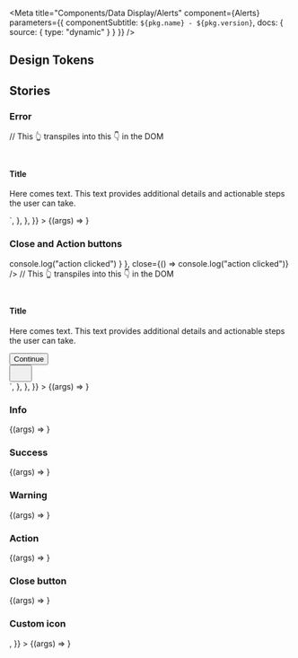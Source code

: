 

<Meta
  title="Components/Data Display/Alerts"
  component={Alerts}
  parameters={{ componentSubtitle: `${pkg.name} - ${pkg.version}`, docs: { source: { type: "dynamic" } } }}
/>

<Description markdown={readme} />

## Design Tokens

<DesignTokenDocBlock categoryName="Alerts" viewType="table" />

## Stories

<ArgsTable of={Alerts} />

### Error

<Canvas>
  <Story
    name="Error"
    args={{
      title: "Title",
      text: "Here comes text. This text provides additional details and actionable steps the user can take.",
      variant: "error",
    }}
    parameters={{
      docs: {
        source: {
          code: `
const ErrorAlert = <Alerts
  text="Here comes text. This text provides additional details and actionable steps the user can take."
  title="Title"
  variant="error"
/>
// This 👆 transpiles into this 👇 in the DOM
<div class="denhaag-alert" variant="error">
  <div class="denhaag-alert__main-content">
    <div class="denhaag-alert__icon">
      <svg width="24" height="24" ...>...</svg>
    </div>
    <div class="denhaag-alert__content">
      <h4 class="utrecht-heading-4 utrecht-heading-4--distanced">Title</h4>
      <p class="utrecht-paragraph utrecht-paragraph--distanced">
        Here comes text. This text provides additional details and actionable steps the user can take.
      </p>
    </div>
  </div>
</div>
    `,
        },
      },
    }}
  >
    {(args) => <Alerts {...args}></Alerts>}
  </Story>
</Canvas>

### Close and Action buttons

<Canvas>
  <Story
    name="Close and Action buttons"
    args={{
      title: "Title",
      text: "Here comes text. This text provides additional details and actionable steps the user can take.",
      variant: "success",
      action: { buttonText: "Continue", onClick: action("Warning Action clicked") },
      close: action("Close clicked"),
    }}
    parameters={{
      docs: {
        source: {
          code: `
const SuccessAlert = <Alerts
  text="Here comes text. This text provides additional details and actionable steps the user can take."
  title="Title"
  variant="error",
  action={ { buttonText: "Continue", onClick: () => console.log("action clicked") } },
  close={() => console.log("action clicked")}
/>
// This 👆 transpiles into this 👇 in the DOM
<div class="denhaag-alert" variant="success">
  <div class="denhaag-alert__main-content">
    <div class="denhaag-alert__icon">
      <svg width="24" height="24" ...>...</svg>
    </div>
    <div class="denhaag-alert__content">
      <h4 class="utrecht-heading-4 utrecht-heading-4--distanced">
        Title
      </h4>
      <p class="utrecht-paragraph utrecht-paragraph--distanced">
        Here comes text. This text provides additional details and actionable steps the user can take.
      </p>
      <button class="denhaag-button denhaag-button--primary-action denhaag-button--medium" tabindex="0" type="button">
        <span class="denhaag-button__label">Continue</span>
      </button>
    </div>
  </div>
  <div class="denhaag-alert__close">
  <button class="MuiButtonBase-root MuiIconButton-root denhaag-icon-button MuiIconButton-colorInherit" tabindex="0" type="button" aria-label="Close">
    <span class="MuiIconButton-label">
      <svg width="24" height="24" ...>...</svg>
    </span>
  </button>
  </div>
</div>
    `,
        },
      },
    }}
  >
    {(args) => <Alerts {...args}></Alerts>}
  </Story>
</Canvas>

### Info

<Canvas>
  <Story
    name="Info"
    args={{
      title: "Title",
      text: "Here comes text. This text provides additional details and actionable steps the user can take.",
      variant: "info",
    }}
  >
    {(args) => <Alerts {...args}></Alerts>}
  </Story>
</Canvas>

### Success

<Canvas>
  <Story
    name="Success"
    args={{
      title: "Title",
      text: "Here comes text. This text provides additional details and actionable steps the user can take.",
      variant: "success",
    }}
  >
    {(args) => <Alerts {...args}></Alerts>}
  </Story>
</Canvas>

### Warning

<Canvas>
  <Story
    name="Warning"
    args={{
      title: "Title",
      text: "Here comes text. This text provides additional details and actionable steps the user can take.",
      variant: "warning",
    }}
  >
    {(args) => <Alerts {...args}></Alerts>}
  </Story>
</Canvas>

### Action

<Canvas>
  <Story
    name="Warning with Action"
    args={{
      title: "Title",
      text: "Here comes text. This text provides additional details and actionable steps the user can take.",
      variant: "warning",
      action: { buttonText: "Action", onClick: action("Warning Action clicked") },
    }}
  >
    {(args) => <Alerts {...args}></Alerts>}
  </Story>
</Canvas>

### Close button

<Canvas>
  <Story
    name="Close button"
    args={{
      title: "Title",
      text: "Here comes text. This text provides additional details and actionable steps the user can take.",
      variant: "info",
      close: action("Close clicked"),
    }}
  >
    {(args) => <Alerts {...args}></Alerts>}
  </Story>
</Canvas>

### Custom icon

<Canvas>
  <Story
    name="Custom icon"
    args={{
      title: "Title",
      text: "Support Icons can be overwritten!",
      variant: "info",
      close: action("Close clicked"),
      supportIcon: <MegaphoneIcon />,
    }}
  >
    {(args) => <Alerts {...args}></Alerts>}
  </Story>
</Canvas>
